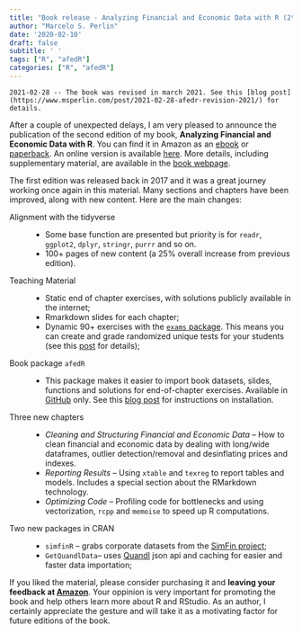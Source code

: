 ```yaml
---
title: "Book release - Analyzing Financial and Economic Data with R (2º edition)"
author: "Marcelo S. Perlin"
date: '2020-02-10'
draft: false
subtitle: ' '
tags: ["R", "afedR"]
categories: ["R", "afedR"]
---
```


```block
2021-02-28 -- The book was revised in march 2021. See this [blog post](https://www.msperlin.com/post/2021-02-28-afedr-revision-2021/) for details.
```

After a couple of unexpected delays, I am very pleased to announce the publication of the second edition of my book, **Analyzing Financial and Economic Data with R**. You can find it in Amazon as an [ebook](https://www.amazon.com/dp/B084LSNXMN) or [paperback](https://www.amazon.com/dp/171062731X). An online version is available [here](https://www.msperlin.com/afedR/). More details, including supplementary material,  are available in the [book webpage](https://www.msperlin.com/publication/2020_book-afedr-en/).

The first edition was released back in 2017 and it was a great journey working once again in this material. Many sections and chapters have been improved, along with new content. Here are the main changes:

Alignment with the tidyverse
: - Some base function are presented but priority is for `readr`, `ggplot2`, `dplyr`, `stringr`, `purrr` and so on.
- 100+ pages of new content (a 25% overall increase from previous edition).

Teaching Material
: - Static end of chapter exercises, with solutions publicly available in the internet; 
- Rmarkdown slides for each chapter;
- Dynamic 90+ exercises with the [`exams` package](http://www.r-exams.org/). This means you can create and grade randomized unique tests for your students (see this [post](https://www.msperlin.com/post/2019-12-02-dynamic-exercises-afedr/) for details);

Book package `afedR`
: - This package makes it easier to import book datasets, slides, functions and solutions for end-of-chapter exercises. Available in [GitHub](https://github.com/msperlin/afedR) only. See this [blog post](https://www.msperlin.com/post/2020-02-25-afedr-ed2-slides-available/) for instructions on installation.

Three new chapters
: - _Cleaning and Structuring Financial and Economic Data_ -- How to clean financial and economic data by dealing with long/wide dataframes, outlier detection/removal and desinflating prices and indexes.
- _Reporting Results_ -- Using `xtable` and `texreg` to report tables and models. Includes a special section about the RMarkdown technology.
- _Optimizing Code_ -- Profiling code for bottlenecks and using vectorization, `rcpp` and `memoise` to speed up R computations.

Two new packages in CRAN
: - `simfinR` -- grabs corporate datasets from the [SimFin project](https://simfin.com/);
- `GetQuandlData`-- uses [Quandl](https://www.quandl.com/) json api and caching for easier and faster data importation;

If you liked the material, please consider purchasing it and **leaving your feedback at [Amazon](https://www.amazon.com/dp/B084LSNXMN)**. Your oppinion is very important for promoting the book and help others learn more about R and RStudio. As an author, I certainly appreciate the gesture and will take it as a motivating factor for future editions of the book. 
